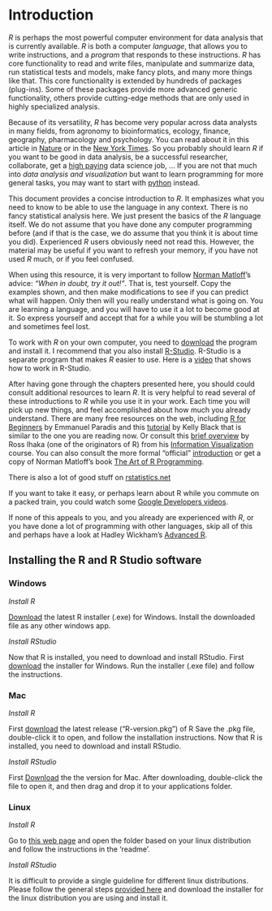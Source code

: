 # Introduction

*R* is perhaps the most powerful computer environment for data analysis that is currently available. *R* is both a computer *language*, that allows you to write instructions, and a *program* that responds to these instructions. *R* has core functionality to read and write files, manipulate and summarize data, run statistical tests and models, make fancy plots, and many more things like that. This core functionality is extended by hundreds of packages (plug-ins). Some of these packages provide more advanced generic functionality, others provide cutting-edge methods that are only used in highly specialized analysis. 

Because of its versatility, *R* has become very popular across data analysts in many fields, from agronomy to bioinformatics, ecology, finance, geography, pharmacology and psychology. You can read about it in this article in [Nature](http://www.nature.com/news/programming-tools-adventures-with-r-1.16609) or in the [New York Times](http://www.nytimes.com/2009/01/07/technology/business-computing/07program.html?pagewanted=all&_r=0). So you probably should learn *R* if you want to be good in data analysis, be a successful researcher, collaborate, get a [high paying](http://www.sfgate.com/technology/businessinsider/article/10-Tech-Skills-That-Will-Earn-You-Over-100-000-5193599.php) data science job, ... If you are not that much into *data analysis and visualization* but want to learn programming for more general tasks, you may want to start with [python](https://docs.python.org/2/tutorial/) instead. 

This document provides a concise introduction to *R*. It emphasizes what you need to know to be able to use the language in any context. There is no fancy statistical analysis here. We just present the basics of the *R* language itself. We do not assume that you have done any computer programming before (and if that is the case, we do assume that you think it is about time you did). Experienced *R* users obviously need not read this. However, the material may be useful if you want to refresh your memory, if you have not used *R* much, or if you feel confused. 

When using this resource, it is very important to follow [Norman Matloff](https://www.nostarch.com/artofr.htm)'s advice: *"When in doubt, try it out!"*. That is, test yourself. Copy the examples shown, and then make modifications to see if you can predict what will happen. Only then will you really understand what is going on. You are learning a language, and you will have to use it a lot to become good at it. So express yourself and accept that for a while you will be stumbling a lot and sometimes feel lost. 

To work with *R* on your own computer, you need to [download](https://cran.r-project.org/) the program and install it. I recommend that you also install [R-Studio](https://www.rstudio.com/). R-Studio is a separate program that makes *R* easier to use. Here is a [video](https://www.youtube.com/watch?v=FIrsOBy5k58) that shows how to work in R-Studio.

After having gone through the chapters presented here, you should could consult additional resources to learn *R*. It is very helpful to read several of these introductions to *R* while you use it in your work. Each time you will pick up new things, and feel accomplished about how much you already understand. There are many free resources on the web, including [R for Beginners](http://cran.r-project.org/doc/contrib/Paradis-rdebuts_en.pdf) by Emmanuel Paradis and this [tutorial](http://www.cyclismo.org/tutorial/R/) by Kelly Black that is similar to the one you are reading now. Or consult this [brief overview](https://www.stat.auckland.ac.nz/~ihaka/120/Notes/ch02.pdf) by Ross Ihaka (one of the originators of R) from his [Information Visualization](https://www.stat.auckland.ac.nz/~ihaka/120/notes.html) course. You can also consult the more formal "official" [introduction](https://cran.r-project.org/doc/manuals/r-release/R-intro.pdf) or get a copy of  Norman Matloff's book [The Art of R Programming](http://www.nostarch.com/artofr.htm). 

There is also a lot of good stuff on [rstatistics.net](http://rstatistics.net/)

If you want to take it easy, or perhaps learn about R while you commute on a packed train, you could watch some [Google Developers videos](http://www.youtube.com/playlist?list=PLOU2XLYxmsIK9qQfztXeybpHvru-TrqAP).

If none of this appeals to you, and you already are experienced with *R*, or you have done a lot of programming with other languages, skip all of this and perhaps have a look at Hadley Wickham's [Advanced R](http://adv-r.had.co.nz/).


## Installing the R and R Studio software

### Windows
*Install R*

[Download](https://cran.r-project.org/bin/windows/base/) the latest R installer (.exe) for Windows. Install the downloaded file as any other windows app. 

*Install RStudio*

Now that R is installed, you need to download and install RStudio. 
First [download](https://www.rstudio.com/products/rstudio/download/#download) the installer for Windows. Run the installer (.exe file) and follow the instructions.


### Mac
*Install R*

First [download](https://cran.r-project.org/bin/macosx/) the latest release ("R-version.pkg") of R
Save the .pkg file, double-click it to open, and follow the installation instructions.
Now that R is installed, you need to download and install RStudio.

*Install RStudio*

First [Download](https://www.rstudio.com/products/rstudio/download/) the the version for Mac. After downloading, double-click the file to open it, and then drag and drop it to your applications folder.


### Linux

*Install R*

Go to [this web page](https://cran.r-project.org/bin/linux/) and open the folder based on your linux distribution and follow the instructions in the 'readme'. 

*Install RStudio*

It is difficult to provide a single guideline for different linux distributions. Please follow the general steps [provided here](
Go to https://www.rstudio.com/products/rstudio/download/#download) and download the installer for the linux distribution you are using and install it.

